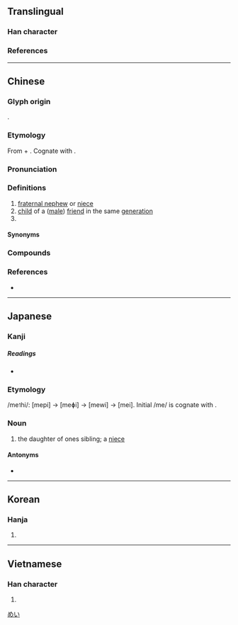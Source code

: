 {{also|侄}}
{{character info/new}}
==Translingual==

===Han character===
{{Han char|rn=38|rad=女|as=06|sn=9|four=41414|canj=VMIG|ids=⿰女至}}

===References===
{{Han ref|kx=0260.190|dkj=06226|dj=0526.180|hdz=21043.110|uh=59EA}}

----

==Chinese==
{{zh-forms|s=侄|t2=侄|alt=妷,㜼,𡥺}}

===Glyph origin===
{{Han etym}}
{{Han compound|女|至|ls=psc|c1=s|c2=p|t1=woman}}.

===Etymology===
From {{inh|zh|sit-pro|*b/m-ləj||grandchild; nephew}} + {{m|und|*-t||nominalizing final}}. Cognate with {{cog|my|မြေး||grandchild}}.

===Pronunciation===
{{zh-pron
|m=zhí
|m-s=zi2
|dg=
|c=zat6,zat6-2
|c-t=zit5,zit5*
|g=ciit7
|h=pfs=chhṳ̍t;gd=ced6
|j=zeh5
|md=dĭk
|mn=ti̍t/xm:chi̍t/tw:chit
|mn_note=Taiwan: ti̍t - vernacular; chit - literary
|mn-t=diag8/diêg8
|w=5zeq
|x=zhr6
|mc=y
|oc=y
|cat=n
}}

===Definitions===
{{zh-hanzi}}

# [[fraternal nephew]] or [[fraternal niece|niece]] {{gloss|originally only of a [[woman]], but also of a [[man]] after the [[Jin|Jìn]] dynasty}}
# [[child]] of a ([[male]]) [[friend]] in the same [[generation]]
# {{n-g|Used to call oneself before someone in one's [[father]]'s generation.}}

====Synonyms====
{{zh-dial|姪子}}

===Compounds===
{{zh-der|內姪|內姪女|叔姪|堂姪|堂姪女|女姪|姪兒|姪女|姪女婿|姪婦|姪子|姪孫|姪男|嫡堂姪|子姪|小姪|年姪|老賢姪|表姪|表姪女|姪仔|姪兒子|阿姪|世姪|世姪女|賢姪}}

===References===
* {{R:twedu|A00921}}

----

==Japanese==

===Kanji===
{{ja-kanji|grade=|rs=女06}}

=====Readings=====
* {{ja-readings|on=[[てつ]] (tetsu), [[ちつ]] (chitsu)|kun=[[めい]] (mei), [[おい]] (oi)}}

===Etymology===
/me<small>1</small>hi/: [mepi] → [meɸi] → [mewi] → [mei]. Initial /me/ is cognate with {{m|ja|女|tr=me<sub>1</sub>||female}}.

===Noun===
{{ja-noun|めい|hhira=めひ}}

# the daughter of ones sibling; a [[niece]]

====Antonyms====
* {{ja-r|甥|おい}}

[[Category:Japanese basic words|めい]]

----

==Korean==

===Hanja===
{{ko-hanja|hangeul=[[질]], [[절]]|rv=jil, jeol|mr=chil, chŏl}}

# {{defn|lang=ko|sort=女06}}

----

==Vietnamese==

===Han character===
{{vi-hantu|[[đẹt]]|rs=女06}}

# {{defn|lang=vi|sort=女06}}